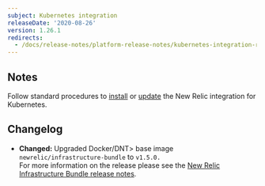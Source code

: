 ```yaml
---
subject: Kubernetes integration
releaseDate: '2020-08-26'
version: 1.26.1
redirects:
  - /docs/release-notes/platform-release-notes/kubernetes-integration-release-notes/new-relic-integration-kubernetes-1261
---
```


## Notes

Follow standard procedures to [install](/docs/integrations/host-integrations/host-integrations-list/kubernetes-monitoring-integration#install) or [update](/docs/integrations/host-integrations/host-integrations-list/kubernetes-monitoring-integration#update) the New Relic integration for Kubernetes.

## Changelog

* **Changed:** Upgraded <DNT>Docker/DNT> base image `newrelic/infrastructure-bundle` to `v1.5.0.`  
  For more information on the release please see the [New Relic Infrastructure Bundle release notes](https://github.com/newrelic/infrastructure-bundle/releases/tag/1.5.0).

